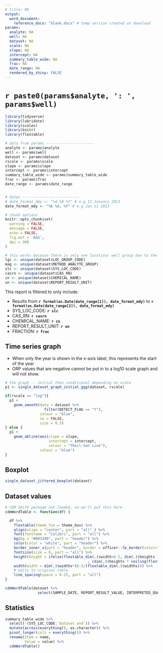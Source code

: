 ```yaml
---
# title: NA
output:
  word_document:
    reference_docx: "blank.docx" # temp version created on download
params:
  analyte: NA
  well: NA
  dataset: NA
  scale: NA
  slope: NA
  intercept: NA
  summary_table_wide: NA
  frac: NA
  date_range: NA
  rendered_by_shiny: FALSE
---
```


<!-- Use this as the title instead -- it is smaller -->
# `r paste0(params$analyte, ': ',  params$well)` 


```r
library(tidyverse)
library(lubridate)
library(scales)
library(knitr)
library(flextable)

# data from params ----------------------
analyte <- params$analyte
well <- params$well
dataset <- params$dataset
rscale <- params$scale
slope <- params$slope
intercept <- params$intercept
summary_table_wide <- params$summary_table_wide
frac <- params$frac
date_range <- params$date_range


# dates ---------------------------
# date_format_dmy <- "%d %B %Y" # e.g 11 January 2013
date_format_mdy <- "%b %d, %Y" # e.g Jan 11 2013

# chunk options
knitr::opts_chunk$set(
  warning = FALSE,
  message = FALSE,
  echo = FALSE,
  fig.ext = 'AGG',
  dpi = 300
)
```

```r
# this works because there is only one location/ well group due to the filters
lgc <- unique(dataset$LOC_GROUP_CODE)
mag <- unique(dataset$METHOD_ANALYTE_GROUP)
slc <- unique(dataset$SYS_LOC_CODE)
casrn <- unique(dataset$CAS_RN)
cn <- unique(dataset$CHEMICAL_NAME)
un <- unique(dataset$REPORT_RESULT_UNIT)
```


<!-- ## Data filters -->

This report is filtered to only include:

* Results from **`r format(as.Date(date_range[1]), date_format_mdy)`** to **`r format(as.Date(date_range[2]), date_format_mdy)`**
* SYS_LOC_CODE: **`r slc`**
* CAS_RN: **`r casrn`**
* CHEMICAL_NAME: **`r cn`**
* REPORT_RESULT_UNIT: **`r un`**
* FRACTION: **`r frac`**

## Time series graph

* When only the year is shown in the x-axis label, this represents the start of the year
* ORP values that are negative cannot be put in to a log10 scale graph and will not show.

```r
# the graph -- initial then conditional depending on scale
p1 <- single_dataset_graph_initial_ggg(dataset, rscale)

if(rscale == "log"){
  p1 +
    geom_smooth(data = dataset %>%
                  filter(DETECT_FLAG == "Y"),
                colour = "blue",
                se = FALSE,
                size = 0.5)
} else {
  p1 +
    geom_abline(aes(slope = slope,
                    intercept = intercept,
                    colour = "Theil-Sen Line"),
                colour = "blue")
}

```

\newpage

## Boxplot

```r
single_dataset_jittered_boxplot(dataset)
```

\newpage

## Dataset values


```r
# CDM Smith package not loaded, so we'll put this here
cdmWordTable <- function(df) {

  df %>%
    flextable(theme_fun = theme_box) %>%
    align(align = "center", part = "all" ) %>%
    font(fontname = "Calibri", part = "all") %>%
    bg(bg = "#003399", part = "header") %>%
    color(color = "white", part = "header") %>%
    border_inner_v(part = "header", border = officer::fp_border(color="white")) %>%
    fontsize(size = 8, part = "all") %>%
    height(height = ifelse(flextable_dim(.)$width<6.5, dim(.)$heights
                                      , (dim(.)$heights * ceiling(flextable_dim(.)$width/6.5)))) %>%
    width(width = dim(.)$widths*(6.5/(flextable_dim(.)$widths))) %>% 
    # edits to original table
    line_spacing(space = 0.25, part = "all")
}

cdmWordTable(dataset %>% 
               select(SAMPLE_DATE, REPORT_RESULT_VALUE, INTERPRETED_QUALIFIERS))
```

\newpage

## Statistics

```r
summary_table_wide %>% 
  select(-(SYS_LOC_CODE:`Dataset end`)) %>% 
  mutate(across(everything(), as.character)) %>% 
  pivot_longer(cols = everything()) %>% 
  rename(Item = name,
         Value = value) %>% 
  cdmWordTable()
```

<!-- ## Dataset details -->

<!-- # ```{r} -->
<!-- # cdmWordTable(summary_table_wide[1:11]) -->
<!-- # ``` -->

<!-- ## Parameter estimate details -->

<!-- ```{r} -->
<!-- cdmWordTable(summary_table_wide[12:16]) -->
<!-- ``` -->

<!-- ## Confidence limit details -->

<!-- ```{r} -->
<!-- cdmWordTable(summary_table_wide[17:23]) -->
<!-- ``` -->

<!-- ## Trend details -->

<!-- ```{r} -->
<!-- cdmWordTable(summary_table_wide[24:31]) -->
<!-- ``` -->

